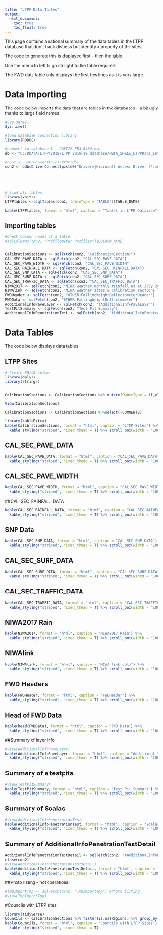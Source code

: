 ```yaml
---
title: "LTPP Data Tables"
output:
  html_document:
    toc: true
    toc_float: true
---
```

This page contains a national summary of the data tables in the LTPP database that don't track distress but identify a property of the sites.  

The code to generate this is displayed first - then the table.  
  
Use the menu to left to go straight to the table required.    

The FWD data table only displays the first few lines as it is very large.   

# Data Importing
The code below imports the data that are tables in the databases - a bit ugly thanks to large field names

```r

#Sys.Date()
Sys.time()

#load database connection library
library(RODBC)
 
#connect to database 1 - CAPTIF PR3 0404.mdb
db <- "C:/DDATA/LTPP/2019/LTPP 2018-19 database/NZTA_SH&LA_LTPPData_IntCalib_1Jul2001-30Jun2019.mdb"

#con2 <- odbcConnectAccess2007(db)
con2 <- odbcDriverConnect(paste0("Driver={Microsoft Access Driver (*.mdb, *.accdb)}; DBQ=", db))





# find all tables
library(knitr)
LTPPtables <-(sqlTables(con2, tableType = "TABLE")$TABLE_NAME)

kable(LTPPtables, format = "html", caption = "Tables in LTPP Database")

```

## Importing tables

```r

#Check column names of a table 
#sqlColumns(con2, "Profilometer Profiles")$COLUMN_NAME


CalibrationSections <- sqlFetch(con2, "CalibrationSections")
CAL_SEC_PAVE_DATA <- sqlFetch(con2, "CAL_SEC_PAVE_DATA")
CAL_SEC_PAVE_WIDTH <- sqlFetch(con2, "CAL_SEC_PAVE_WIDTH")
CAL_SEC_RAINFALL_DATA <- sqlFetch(con2, "CAL_SEC_RAINFALL_DATA")
CAL_SEC_SNP_DATA <- sqlFetch(con2, "CAL_SEC_SNP_DATA")
CAL_SEC_SURF_DATA <- sqlFetch(con2, "CAL_SEC_SURF_DATA")
CAL_SEC_TRAFFIC_DATA <- sqlFetch(con2, "CAL_SEC_TRAFFIC_DATA")
NIWA2017 <- sqlFetch(con2, "NIWA weather monthly rainfall as at July 2017")
NIWAlink <- sqlFetch(con2, "NIWA weather sites & calibration sections link")
FWDHeader <- sqlFetch(con2, "OTHER-FallingWeightDeflectometerHeader")
FWDData <- sqlFetch(con2, "OTHER-FallingWeightDeflectometer")
AdditionalInfoPaveLayer <- sqlFetch(con2, "tAdditionalInfoPaveLayer")
TestPitSummary <- sqlFetch(con2, "Test Pit Summary")
AdditionalInfoPenetrationTest <- sqlFetch(con2, "tAdditionalInfoPenetrationTest")


```

# Data Tables 
The code below displays data tables

## LTPP Sites

```r

# Create SH/LA column
library(dplyr)
library(stringr)


CalibrationSections <- CalibrationSections %>% mutate(OwnerType = if_else((str_detect(CAL_SECTION_ID, "CAL")|str_detect(CAL_SECTION_ID, "CS")), "SH", "LA")) %>% arrange(OwnerType, CAL_SECTION_ID)

View(CalibrationSections)

CalibrationSections <- CalibrationSections %>%select(-COMMENTS)

library(kableExtra)
kable(CalibrationSections, format = "html", caption = "LTPP Sites") %>%
  kable_styling("striped", fixed_thead = T) %>% scroll_box(width = "100%", height = "500px")
```

## CAL_SEC_PAVE_DATA

```r

kable(CAL_SEC_PAVE_DATA, format = "html", caption = "CAL_SEC_PAVE_DATA") %>%
  kable_styling("striped", fixed_thead = T) %>% scroll_box(width = "100%", height = "500px")
```

## CAL_SEC_PAVE_WIDTH

```r


kable(CAL_SEC_PAVE_WIDTH, format = "html", caption = "CAL_SEC_PAVE_WIDTH") %>%
  kable_styling("striped", fixed_thead = T) %>% scroll_box(width = "100%", height = "500px")
```

##CAL_SEC_RAINFALL_DATA

```r

kable(CAL_SEC_RAINFALL_DATA, format = "html", caption = "CAL_SEC_RAINFALL_DATA") %>%
  kable_styling("striped", fixed_thead = T) %>% scroll_box(width = "100%", height = "500px")
```

## SNP Data
```r

kable(CAL_SEC_SNP_DATA, format = "html", caption = "CAL_SEC_SNP_DATA") %>%
  kable_styling("striped", fixed_thead = T) %>% scroll_box(width = "100%", height = "500px")
```
## CAL_SEC_SURF_DATA
```r
kable(CAL_SEC_SURF_DATA, format = "html", caption = "CAL_SEC_SURF_DATA") %>%
  kable_styling("striped", fixed_thead = T) %>% scroll_box(width = "100%", height = "500px")
```

## CAL_SEC_TRAFFIC_DATA
```r

kable(CAL_SEC_TRAFFIC_DATA, format = "html", caption = "CAL_SEC_TRAFFIC_DATA") %>%
  kable_styling("striped", fixed_thead = T) %>% scroll_box(width = "100%", height = "500px")
```

## NIWA2017 Rain
```r
kable(NIWA2017, format = "html", caption = "NIWA2017 Rain") %>%
  kable_styling("striped", fixed_thead = T) %>% scroll_box(width = "100%", height = "500px")
```

## NIWAlink
```r
kable(NIWAlink, format = "html", caption = "NIWA link data") %>%
  kable_styling("striped", fixed_thead = T) %>% scroll_box(width = "100%", height = "500px")
```

## FWD Headers

```r

kable(FWDHeader, format = "html", caption = "FWDHeader") %>%
  kable_styling("striped", fixed_thead = T) %>% scroll_box(width = "100%", height = "500px")
```

## Head of FWD Data

```r
kable(head(FWDData), format = "html", caption = "FWD Data") %>%
  kable_styling("striped", fixed_thead = T) %>% scroll_box(width = "100%", height = "500px")
```

##Summary of layer Info
```r
#View(AdditionalInfoPaveLayer)
kable(AdditionalInfoPaveLayer, format = "html", caption = "Additional Info on Pavement Layers") %>%
  kable_styling("striped", fixed_thead = T) %>% scroll_box(width = "100%", height = "500px")
```


## Summary of a testpits
```r
#View(TestPitSummary)
kable(TestPitSummary, format = "html", caption = "Test Pit Summary") %>%
  kable_styling("striped", fixed_thead = T) %>% scroll_box(width = "100%", height = "500px")
```

## Summary of Scalas
```r
#View(AdditionalInfoPenetrationTest)
kable(AdditionalInfoPenetrationTest, format = "html", caption = "Scalas") %>%
  kable_styling("striped", fixed_thead = T) %>% scroll_box(width = "100%", height = "500px")
```


## Summary of AdditionalInfoPenetrationTestDetail
```r
AdditionalInfoPenetrationTestDetail <- sqlFetch(con2, "tAdditionalInfoPenetrationTestDetail")
close(con2)
#View(AdditionalInfoPenetrationTestDetail)
kable(AdditionalInfoPenetrationTestDetail, format = "html", caption = "AdditionalInfoPenetrationTestDetail") %>%
  kable_styling("striped", fixed_thead = T) %>% scroll_box(width = "100%", height = "500px")
```


##Photo listing - not operational
```r
#TmpImportTmp <- sqlFetch(con2, "TmpImportTmp") #Photo listing
#View(TmpImportTmp)
```

#Councils with LTPP sites

```r

library(tidyverse)
Councils <- CalibrationSections %>% filter(is.na(Region)) %>% group_by(NMA) %>% summarise()
kable(Councils, format = "html", caption = "Councils with LTPP Sites") %>%
  kable_styling("striped", fixed_thead = T) 
```

